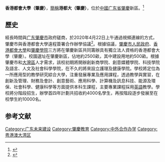 {{Future}}
{{Infobox University
| 校名 = 香港都會大學（肇慶）
| EnglishName = 
| 校徽 = 
| 校徽說明 = 
| 校訓 = 
| 創校 = 
| 類 = [[中外合作大学|中外合作大学]]
| chairman = 
| president = 
| vice-president = 
| 所在 = 
| coor = 
| 地址 = 
| 校園 = 
| 面積 = 
| academic_staff = 
| 教授 = 
| 副教授 = 
| 助理教授 = 
| 講師 = 
| students = 
| undergrad = 
| postgrad = 
| mascot = 
| 碩士班 = 0
| 博士班 = 0
| colours =
| website = 
| 機構成員 = 
| logo = 
}}
'''香港都會大學（肇慶）'''，[[簡稱|簡稱]]'''港都大（肇慶）'''，位於[[中华人民共和国|中國]][[广东省|广东省]][[肇庆市|肇慶]]新區。<ref>{{Cite web|title=香港都會大學(肇慶)發展項目 (審批中)|url=https://www.hkmu.edu.hk/tc/about-hkmu/university-development/development-project-on-the-open-university-of-hong-kong-zhaoqing-pending-approval/|access-date=2021-09-04|work=Hong Kong Metropolitan University|archive-date=2021-09-04|archive-url=https://web.archive.org/web/20210904001210/https://www.hkmu.edu.hk/tc/about-hkmu/university-development/development-project-on-the-open-university-of-hong-kong-zhaoqing-pending-approval/|dead-url=no}}</ref>

== 歷史 ==
經長時間與[[广东省|广东]][[肇慶市|肇慶市]]政府磋商，於2020年4月22日上午通過視頻連線的方式，肇慶市與香港都會大學遠程簽署合作辦學協議<ref>{{Cite web|title=香港公開大學（肇慶）項目線上簽約儀式在港肇兩地同步舉行|url=http://www.zhaoqing.gov.cn/xwzx/zqyw/content/post_2078544.html|accessdate=2020-04-23|author=肇慶市人民政府辦公室|date=2020-04-22|archive-date=2020-12-23|archive-url=https://web.archive.org/web/20201223050134/http://www.zhaoqing.gov.cn/xwzx/zqyw/content/post_2078544.html|dead-url=no}}</ref>。根據協議，[[肇慶市人民政府|肇慶市人民政府]]、[[香港都會大學|香港都會大學]]和[[肇慶學院|肇慶學院]]三方將在肇慶新區共同籌辦具有獨立法人資格的香港都會大學（肇慶）。校園選址在肇慶新區，佔地約2500畝，其中建設用地約500畝。根據肇慶市和[[粵港澳大灣區|大灣區]]人才需求，該校初期將開辦創新商學院、創意媒體學院、科技學院及語言、人文及社會科學學院，在不久的將來設立護理及健康學院。學校將定位為一所應用型的教學研究綜合大學，注重發展專業及應用課程，透過教學與實習，在創新及管理、財務及會計、創意藝術、應用科學、計算機及訊息科技、能源及環保、社會科學、健康科學等方面提供本科生課程，主要專業課程採用[[英語|英語]]教學。學校將分階段招生，辦學首四年計劃共招收約4000名學生，再按階段逐步發展至在校學生約10000名。

== 参考文献 ==
{{Reflist}}

{{香港都會大學}}
{{粤港澳大湾区}}
{{广东高等院校}}
{{肇庆}}
[[Category:广东未来建设|Category:广东未来建设]]
[[Category:肇慶教育|Category:肇慶教育]]
[[Category:中外合作办学|Category:中外合作办学]]
[[Category:粤港澳大湾区|Category:粤港澳大湾区]]